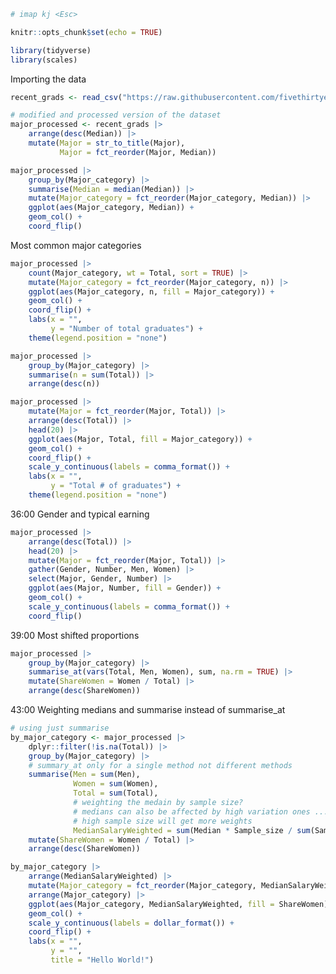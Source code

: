 ```r
# imap kj <Esc>
```

```r
knitr::opts_chunk$set(echo = TRUE)
```

```r
library(tidyverse)
library(scales)
```

Importing the data
```r
recent_grads <- read_csv("https://raw.githubusercontent.com/fivethirtyeight/data/master/college-majors/recent-grads.csv")

# modified and processed version of the dataset
major_processed <- recent_grads |> 
    arrange(desc(Median)) |> 
    mutate(Major = str_to_title(Major),
           Major = fct_reorder(Major, Median))
```

```r
major_processed |> 
    group_by(Major_category) |> 
    summarise(Median = median(Median)) |> 
    mutate(Major_category = fct_reorder(Major_category, Median)) |> 
    ggplot(aes(Major_category, Median)) +
    geom_col() +
    coord_flip()
```

Most common major categories

```r
major_processed |> 
    count(Major_category, wt = Total, sort = TRUE) |>
    mutate(Major_category = fct_reorder(Major_category, n)) |>
    ggplot(aes(Major_category, n, fill = Major_category)) +
    geom_col() +
    coord_flip() +
    labs(x = "",
         y = "Number of total graduates") +
    theme(legend.position = "none")

major_processed |> 
    group_by(Major_category) |> 
    summarise(n = sum(Total)) |> 
    arrange(desc(n))
```

```r
major_processed |> 
    mutate(Major = fct_reorder(Major, Total)) |>
    arrange(desc(Total)) |> 
    head(20) |> 
    ggplot(aes(Major, Total, fill = Major_category)) +
    geom_col() +
    coord_flip() +
    scale_y_continuous(labels = comma_format()) +
    labs(x = "",
         y = "Total # of graduates") +
    theme(legend.position = "none")
```

36:00 Gender and typical earning
```r
major_processed |> 
    arrange(desc(Total)) |> 
    head(20) |> 
    mutate(Major = fct_reorder(Major, Total)) |> 
    gather(Gender, Number, Men, Women) |> 
    select(Major, Gender, Number) |> 
    ggplot(aes(Major, Number, fill = Gender)) +
    geom_col() +
    scale_y_continuous(labels = comma_format()) +
    coord_flip()
```


39:00 Most shifted proportions
```r
major_processed |> 
    group_by(Major_category) |> 
    summarise_at(vars(Total, Men, Women), sum, na.rm = TRUE) |> 
    mutate(ShareWomen = Women / Total) |> 
    arrange(desc(ShareWomen))
```

43:00 Weighting medians and summarise instead of summarise_at
```r
# using just summarise
by_major_category <- major_processed |> 
    dplyr::filter(!is.na(Total)) |> 
    group_by(Major_category) |> 
    # summary_at only for a single method not different methods
    summarise(Men = sum(Men), 
              Women = sum(Women),
              Total = sum(Total),
              # weighting the medain by sample size?
              # medians can also be affected by high variation ones ...
              # high sample size will get more weights
              MedianSalaryWeighted = sum(Median * Sample_size / sum(Sample_size))) |>  
    mutate(ShareWomen = Women / Total) |> 
    arrange(desc(ShareWomen))
```
```r
by_major_category |> 
    arrange(MedianSalaryWeighted) |> 
    mutate(Major_category = fct_reorder(Major_category, MedianSalaryWeighted, .desc = TRUE)) |> 
    arrange(Major_category) |> 
    ggplot(aes(Major_category, MedianSalaryWeighted, fill = ShareWomen)) +
    geom_col() +
    scale_y_continuous(labels = dollar_format()) +
    coord_flip() +
    labs(x = "",
         y = "",
         title = "Hello World!")
```


